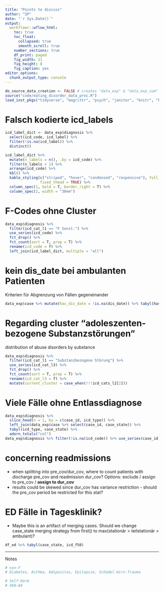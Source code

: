 ```yaml
---
title: "Points to discuss"
author: "SP"
date: "`r Sys.Date()`"
output: 
  workflowr::wflow_html: 
    toc: true
    toc_float:
      collapsed: true
      smooth_scroll: true
    number_sections: true
    df_print: paged
    fig_width: 11
    fig_height: 8
    fig_caption: yes
editor_options: 
  chunk_output_type: console
---
```


```r
do_source_data_creation <- FALSE # creates "data_exp" & "data_exp_sum" from scratch from raw data
source("code/eating_disorder_data_proc.R") 
load_inst_pkgs("tidyverse", "magrittr", "psych", "janitor", "knitr", "kableExtra")
```

# Falsch kodierte icd_labels
```r
icd_label_dict <- data_exp$diagnosis %>%
  select(icd_code, icd_label) %>%
  filter(!is.na(icd_label)) %>% 
  distinct()

icd_label_dict %>%
  mutate(n_labels = n(), .by = icd_code) %>% 
  filter(n_labels > 1) %>%
  arrange(icd_code) %>% 
  kbl() %>%
  kable_styling(c("striped", "hover", "condensed", "responsive"), full_width = FALSE, position = "left",
                fixed_thead = TRUE) %>%
  column_spec(1, bold = T, border_right = T) %>%
  column_spec(2, width = "30em")
```

# F-Codes ohne Cluster
```r
data_exp$diagnosis %>%
  filter(icd_cat_l1 == "F Sonst.") %>%
  use_series(icd_code) %>%
  fct_drop() %>% 
  fct_count(sort = T, prop = T) %>% 
  rename(icd_code = f) %>% 
  left_join(icd_label_dict, multiple = "all")
```

# kein dis_date bei ambulanten Patienten
Kriterien für Abgrenzung von Fällen gegeneinander
```r
data_exp$case %>% mutate(has_dis_date = !is.na(dis_date)) %>% tabyl(has_dis_date, case_state)
```

# Regarding cluster "adoleszenten-bezogene Substanzstörungen"
distribution of abuse disorders by substance
```r
data_exp$diagnosis %>%
  filter(icd_cat_l1 == "Substanzbezogene Störung") %>%
  use_series(icd_cat_l3) %>% 
  fct_drop() %>% 
  fct_count(sort = T, prop = T) %>%
  rename(icd_cat_l3 = f) %>% 
  mutate(current_cluster = case_when(!!!icd_cats_l2[2]))
```

# Viele Fälle ohne Entlassdiagnose
```r
data_exp$diagnosis %>%
  slice_head(n = 1, by = c(case_id, icd_type)) %>% 
  left_join(data_exp$case %>% select(case_id, case_state)) %>%
  tabyl(icd_type, case_state) %>% 
  adorn_totals("col")
data_exp$diagnosis %>% filter(!is.na(icd_code)) %>% use_series(case_id) %>% n_distinct()
```

# concerning readmissions
* when splitting into pre_cov/dur_cov, where to count patients with discharge pre_cov and readmission dur_cov? Options: exclude / assign to pre_cov / **assign to dur_cov**
* results could be skewed since dur_cov has variance restriction - should the pre_cov period be restricted for this stat?

# ED Fälle in Tagesklinik?
* Maybe this is an artifact of merging cases. Should we change case_state merging strategy from first() to max(stationär > teilstationär > ambulant)?
```r
df_ed %>% tabyl(case_state, icd_f50)
```



***
Notes
```r
# non-F
# Diabetes, Asthma, Adipositas, Epilepsie, Schädel-Hirn-Trauma

# Self-Harm
# X60-84
```
